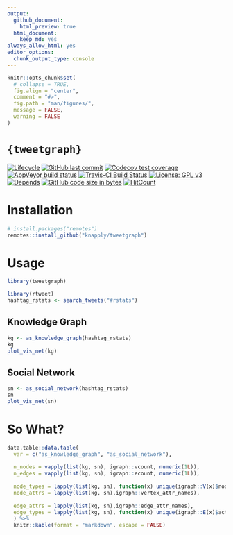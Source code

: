 ```yaml
---
output:
  github_document:
    html_preview: true
  html_document:
    keep_md: yes
always_allow_html: yes
editor_options: 
  chunk_output_type: console
---
```


<!-- README.Rmd generates README.md. -->

```r
knitr::opts_chunk$set(
  # collapse = TRUE,
  fig.align = "center",
  comment = "#>",
  fig.path = "man/figures/",
  message = FALSE,
  warning = FALSE
)
```


# `{tweetgraph}`

<!-- badges: start -->
[![Lifecycle](https://img.shields.io/badge/lifecycle-experimental-orange.svg)](https://www.tidyverse.org/lifecycle/#experimental)
[![GitHub last commit](https://img.shields.io/github/last-commit/knapply/tweetgraph.svg)](https://github.com/knapply/tweetgraph/commits/master)
[![Codecov test coverage](https://codecov.io/gh/knapply/tweetgraph/branch/master/graph/badge.svg)](https://codecov.io/gh/knapply/tweetgraph?branch=master)
[![AppVeyor build status](https://ci.appveyor.com/api/projects/status/github/knapply/tweetgraph?branch=master&svg=true)](https://ci.appveyor.com/project/knapply/tweetgraph)
[![Travis-CI Build Status](https://travis-ci.org/knapply/tweetgraph.svg?branch=master)](https://travis-ci.org/knapply/tweetgraph)
[![License: GPL v3](https://img.shields.io/badge/License-GPLv3-blue.svg)](https://www.gnu.org/licenses/gpl-3.0)
[![Depends](https://img.shields.io/badge/Depends-GNU_R>=3.6-blue.svg)](https://www.r-project.org/)
[![GitHub code size in bytes](https://img.shields.io/github/languages/code-size/knapply/tweetgraph.svg)](https://github.com/knapply/tweetgraph)
[![HitCount](http://hits.dwyl.io/knapply/tweetgraph.svg)](http://hits.dwyl.io/knapply/tweetgraph)
<!-- badges: end -->



# Installation

```r
# install.packages("remotes")
remotes::install_github("knapply/tweetgraph")
```

# Usage

```r
library(tweetgraph)

library(rtweet)
hashtag_rstats <- search_tweets("#rstats")
```

## Knowledge Graph

```r
kg <- as_knowledge_graph(hashtag_rstats)
kg
plot_vis_net(kg)
```


## Social Network

```r
sn <- as_social_network(hashtag_rstats)
sn
plot_vis_net(sn)
```


# So What?


```r
data.table::data.table(
  var = c("as_knowledge_graph", "as_social_network"),
  
  n_nodes = vapply(list(kg, sn), igraph::vcount, numeric(1L)),
  n_edges = vapply(list(kg, sn), igraph::ecount, numeric(1L)),
  
  node_types = lapply(list(kg, sn), function(x) unique(igraph::V(x)$node_class)),
  node_attrs = lapply(list(kg, sn),igraph::vertex_attr_names),
  
  edge_attrs = lapply(list(kg, sn),igraph::edge_attr_names),
  edge_types = lapply(list(kg, sn), function(x) unique(igraph::E(x)$action))
  ) %>% 
  knitr::kable(format = "markdown", escape = FALSE)
```

